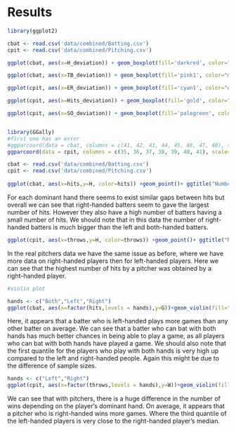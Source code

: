 # Results

```r
library(ggplot2)

cbat <- read.csv('data/combined/Batting.csv')
cpit <- read.csv('data/combined/Pitching.csv')

ggplot(cbat, aes(x=H_deviation)) + geom_boxplot(fill='darkred', color="red3") + labs(title = 'Difference between batter hits in the game vs. real life',x="Difference of hits")

ggplot(cbat, aes(x=TB_deviation)) + geom_boxplot(fill='pink1', color="mediumpurple3") + labs(title = 'Difference between batter total bases in the game vs. real life',x="Difference of Total Bases")

ggplot(cpit, aes(x=ER_deviation)) + geom_boxplot(fill='cyan1', color="darkcyan") + labs(title = 'Difference between pitcher runs given up in the game vs. real life', x="Difference of runs given up")

ggplot(cpit, aes(x=Hits_deviation)) + geom_boxplot(fill='gold', color="grey18") + labs(title = 'Difference between pitcher hits given up in the game vs. real life', x="Difference of hits given up")

ggplot(cpit, aes(x=SO_deviation)) + geom_boxplot(fill='palegreen', color="springgreen4") + labs(title = 'Difference between pitcher strikeouts in the game vs. real life', x="Difference of strikeouts")


library(GGally)
#first one has an error
#ggparcoord(data = cbat, columns = c(41, 42, 43, 44, 45, 46, 47, 48), scale="uniminmax", splineFactor = 10, alphaLines = 0.3) + xlab("") + ylab("") 
ggparcoord(data = cpit, columns = c(35, 36, 37, 38, 39, 40, 41), scale="uniminmax", splineFactor = 10, alphaLines = 0.3) + xlab("") + ylab("")

```

```r

cbat <- read.csv('data/combined/Batting.csv')
cpit <- read.csv('data/combined/Pitching.csv')
  
ggplot(cbat, aes(x=hits,y=H, color=hits)) +geom_point()+ ggtitle("Number of real batter hits by dominant hand")+labs(x="Dominant Hand",y="Hits")

```

For each dominant hand there seems to exist similar gaps between hits but overall we can see that right-handed batters seem to gave the largest number of hits. However they also have a high number of batters having a small number of hits. We should note that in this data the number of right-handed batters is much bigger than the left and both-handed batters. 


```r

ggplot(cpit, aes(x=throws,y=H, color=throws)) +geom_point()+ ggtitle("Number of real pitcher hits by dominant hand")+labs(x="Dominant Hand", y="Hits")

```

In the real pitchers data we have the same issue as before, where we have more data on right-handed players then for left-handed players. Here we can see that the highest number of hits by a pitcher was obtained by a right-handed player. 


```r

#violin plot

hands <- c("Both","Left","Right")
ggplot(cbat, aes(x=factor(hits,levels = hands),y=G))+geom_violin(fill="lightblue",color="black")+labs(x="Dominant Hand",y="Games",title = "Violin plot of real number of games played by a batter by dominant hand")+geom_boxplot(width=0.1)

```

Here, it appears that a batter who is left-handed plays more games than any other batter on average. We can see that a batter who can bat with both hands has much better chances in being able to play a game, as all players who can bat with both hands have played a game.
We should also note that the first quantile for the players who play with both hands is very high up compared to the left and right-handed people. Again this might be due to the difference of sample sizes.


```r

hands <- c("Left","Right")
ggplot(cpit, aes(x=factor(throws,levels = hands),y=W))+geom_violin(fill="plum2",color="black")+labs(x="Dominant Hand",y="Wins",title = "Violin plot of real number of wins by a pitcher by dominant hand")+geom_boxplot(width=0.1)

```

We can see that with pitchers, there is a huge difference in the number of wins depending on the player's dominant hand. On average, it appears that a pitcher who is right-handed wins more games. Where the third quantile of the left-handed players is very close to the right-handed player's median. 